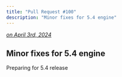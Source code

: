 ```yaml
---
title: "Pull Request #100"
description: "Minor fixes for 5.4 engine"
---
```



*[on April 3rd, 2024](https://github.com/BlueprintAttributes/BlueprintAttributes/pull/100)*

## Minor fixes for 5.4 engine

Preparing for 5.4 release

